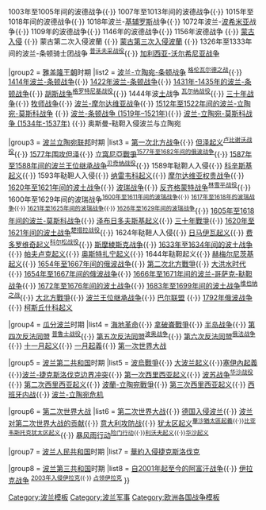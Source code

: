 {{military navigation
|style = wide
|state = {{{state|collapsed}}}
|name = 波兰参与的战争与冲突
|title = [[波兰]][[波兰参与的战争列表|参与的战争与冲突]] 
|image = [[Image:POL Wojska Lądowe.svg|50px]]<BR><BR><BR><BR>[[Image:POL Marynarka Wojenna.svg|50px]]<BR><BR><BR><BR>[[Image:POL Wojska Lotnicze.svg|50px]]

|group1 = [[皮雅斯特王朝]]时期
|list1 = 972年波[[德国|德]]战争 <sup>[[采德尼亚战役]]</sup>{{·}} 1003年至1005年间的波德战争{{·}} 1007年至1013年间的波德战争{{·}} 1015年至1018年间的波德战争{{·}} 1018年波兰-[[基辅罗斯]]战争{{·}} 1072年波兰-[[波希米亚]]战争{{·}} 1109年的波德战争{{·}} 1146年的波德战争{{·}} 1156年波德战争 {{·}} [[长子西征#进掠波兰与匈牙利|蒙古入侵]] {{·}} 蒙古第二次入侵波蘭 {{·}} [[蒙古第三次入侵波蘭]] {{·}} 1326年至1333年间的波兰-条顿骑士团战争 <sup>[[普沃夫采战役]]</sup>{{·}} [[加利西亚-沃尔希尼亚战争]]

|group2 = [[雅盖隆王朝]]时期
|list2 = [[波兰-立陶宛-条顿战争]] <sup>[[格伦瓦尔德之战]]</sup>{{·}} [[飢餓戰爭|1414年波兰-条顿战争]]{{·}} [[戈卢布战争|1422年波兰-条顿战争]]{{·}} [[波兰-条顿战争 (1431年–1435年)|1431年-1435年的波兰-条顿战争]]{{·}} [[胡斯战争]]<sup>[[格罗特尼基战役]]</sup>{{·}} 1444年波[[奥斯曼帝国|土]]战争 <sup>[[瓦尔纳战役]]</sup>{{·}} [[三十年战争 (1454年–1466年)|三十年战争]]{{·}} [[牧师战争]]{{·}} [[波兰-摩尔达维亚战争]]{{·}} [[波兰-立陶宛-莫斯科战争 (1512年-1522年)|1512年至1522年间的波兰-立陶宛-莫斯科战争]] {{·}} [[波兰-条顿战争 (1519年–1521年)]]{{·}} [[波兰-立陶宛-莫斯科战争 (1534年-1537年)]] {{·}} 奥斯曼-鞑靼入侵波兰与立陶宛

|group3 = [[波蘭立陶宛|波兰立陶宛联邦]]时期
|list3 = [[第一次北方战争]]{{·}} [[但泽起义]]<sup>[[卢比谢沃战役]]</sup>{{·}} [[围攻但泽 (1577年)|1577年围攻但泽]]{{·}} [[立窩尼亞戰爭]]<sup>[[俄波战争 (1577年–1582年)|1577年至1682年间的俄波战争]]</sup>{{·}} [[波兰王位继承战争 (1587年–1588年)|1587年至1588年间的波兰王位继承战争]]<sup>[[贝奇纳战役]]</sup>{{·}} 1589年鞑靼人入侵{{·}} [[科辛斯基起义]]{{·}} 1593年鞑靼人入侵{{·}} [[纳雷韦科起义]]{{·}} [[摩尔达维亚权贵战争]]{{·}} [[波土战争 (1620年–1621年)|1620年至1621年间的波土战争]]{{·}} [[波瑞战争]]{{·}} [[反齐格蒙特战争]]<sup>[[林雪平战役]]</sup>{{·}} 1600年至1629年间的波瑞战争<sup>[[波瑞战争 (1600年–1611年)|1600年至1611年间的波瑞战争]]{{·}} [[波瑞战争 (1617年–1618年)|1617年至1618年的波瑞战争]]{{·}} [[波瑞战争 (1621年–1625年)|1621年至1625年间的波瑞战争]]{{·}} [[波瑞战争 (1626年–1629年)|1626年至1629年间的波瑞战争]]</sup>{{·}} [[波兰-莫斯科战争 (1605年–1618年)|1605年至1618年间的波兰-莫斯科战争]]{{·}} [[泽布日多夫斯基起义]]{{·}} [[三十年戰爭]]{{·}} [[波土战争 (1620年-1621年)|1620年至1621年间的波土战争]]<sup>[[楚措拉战役]]</sup>{{·}} 1624年鞑靼人入侵{{·}} [[日马伊瓦起义]]{{·}} [[费多罗维奇起义]]<sup>[[科尔松战役]]</sup>{{·}} [[斯摩棱斯克战争]]{{·}} [[波土战争 (1633年-1634年)|1633年至1634年间的波土战争]]{{·}} [[帕夫卢克起义]]{{·}} [[奥斯特扎宁起义]]{{·}} 1644年鞑靼起义{{·}} [[赫梅尔尼茨基起义]]{{·}} [[俄波战争 (1654年－1667年)|1654年至1667年间的俄波战争]]{{·}} [[第二次北方戰爭]]{{·}} [[大洪水时代]]{{·}} [[俄波战争 (1654年-1667年)|1654年至1667年间的俄波战争]]{{·}} [[波兰-哥萨克-鞑靼战争 (1666年-1671年)|1666年至1671年间的波兰-哥萨克-鞑靼战争]]{{·}} [[波土战争 (1672年–1676年)|1672年至1676年间的波土战争]]{{·}} [[波土战争 (1683年-1699年)|1683年至1699年间的波土战争]]<sup>[[维也纳之战]]</sup>{{·}} [[大北方戰爭]]{{·}} [[波兰王位继承战争]]{{·}} [[巴尔联盟]] {{·}} [[1792年俄波战争]]{{·}} [[柯斯丘什科起义]]

|group4 = [[瓜分波兰]]时期
|list4 = [[海地革命]]{{·}} [[拿破崙戰爭]]{{·}} [[半岛战争]]{{·}} [[第四次反法同盟]] <sup>[[第四次反法同盟|普鲁士战役]]</sup>{{·}} [[第五次反法同盟]]<sup>[[波奥战争]]</sup>{{·}} [[第六次反法同盟]]<sup>[[俄法战争]]</sup>{{·}} [[十一月起义]]{{·}} [[一月起義]]{{·}} [[第一次世界大战]]

|group5 = [[波兰第二共和国]]时期
|list5 = [[波烏戰爭]]{{·}} [[1918至1919年大波兰起义|大波兰起义]]{{·}}[[塞伊內起義]]{{·}}[[波兰-捷克斯洛伐克边界冲突]]{{·}} [[第一次西里西亚起义]]{{·}} [[波苏战争]]<sup>[[华沙战役 (1920年)|华沙战役]]</sup>{{·}} [[第二次西里西亚起义]]{{·}} [[波蘭-立陶宛戰爭]]{{·}} [[第三次西里西亚起义]]{{·}} [[西班牙内战]]{{·}} [[波兰-立陶宛危机]]

|group6 = [[第二次世界大战]]
|list6 = [[第二次世界大战]]{{·}} [[波蘭戰役|德国入侵波兰]]{{·}} [[波兰对第二次世界大战的贡献]]{{·}} [[義大利戰役 (第二次世界大戰)|意大利攻防战]]{{·}} [[隔都起义|犹太区起义]]<sup>[[華沙猶太區起義]]{{·}}[[比亚韦斯托克犹太区起义]]</sup>{{·}} [[暴风雨行动]]<sup>[[险门行动]]{{·}}[[利沃夫起义]]{{·}}[[华沙起义]]</sup>

|group7 = [[波兰人民共和国]]时期
|list7 = [[華約入侵捷克斯洛伐克]]

|group8 = [[波兰|波兰第三共和国]]时期
|list8 = [[阿富汗戰爭 (2001年)|自2001年起至今的阿富汗战争]]{{·}} [[伊拉克战争]] <sup>[[伊拉克战争|2003年入侵伊拉克]]{{·}} [[美军占领伊拉克|占领伊拉克]]</sup>
}}<noinclude>
[[Category:波兰模板]]
[[Category:波兰军事]]
[[Category:欧洲各国战争模板]]
</noinclude>